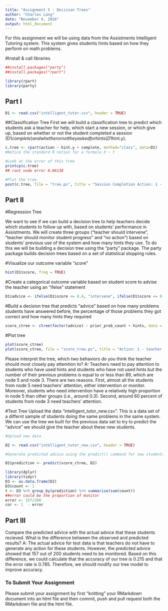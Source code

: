 ```yaml
---
title: "Assignment 5 - Decision Trees"
author: "Charles Lang"
date: "November 9, 2016"
output: html_document
---
```

For this assignment we will be using data from the Assistments Intelligent Tutoring system. This system gives students hints based on how they perform on math problems. 

#Install & call libraries
```r
##install.packages("party")
##install.packages("rpart")

library(rpart)
library(party)

```

## Part I
```r
D1 <- read.csv("intelligent_tutor.csv", header = TRUE)
```

##Classification Tree
First we will build a classification tree to predict which students ask a teacher for help, which start a new session, or which give up, based on whether or not the student completed a session (D1$complete) and whether or not they asked for hints (D1$hint.y). 
```r

c.tree <- rpart(action ~ hint.y + complete, method="class", data=D1) 
#Notice the standard R notion for a formula X ~ Y

#Look at the error of this tree
printcp(c.tree)
## root node error 0.66138

#Plot the tree
post(c.tree, file = "tree.ps", title = "Session Completion Action: 1 - Ask teacher, 2 - Start new session, 3 - Give up")

```
## Part II

#Regression Tree

We want to see if we can build a decision tree to help teachers decide which students to follow up with, based on students' performance in Assistments. We will create three groups ("teacher should intervene", "teacher should monitor student progress" and "no action") based on students' previous use of the system and how many hints they use. To do this we will be building a decision tree using the "party" package. The party package builds decision trees based on a set of statistical stopping rules.

#Visualize our outcome variable "score"
```r
hist(D1$score, freq = TRUE)
```

#Create a categorical outcome variable based on student score to advise the teacher using an "ifelse" statement
```r
D1$advice <- ifelse(D1$score <= 0.4, "intervene", ifelse(D1$score <= 0.9, "monitor", "no action"))
```

#Build a decision tree that predicts "advice" based on how many problems students have answered before, the percentage of those problems they got correct and how many hints they required
```r
score_ctree <- ctree(factor(advice) ~ prior_prob_count + hints, data = D1) 
```

#Plot tree
```r
plot(score_ctree)
plot(score_ctree, file = "score_tree.ps", title = "Action: 1 - teacher should intervene, 2 - teacher should monitor student progress, 3 - no action")
```

Please interpret the tree, which two behaviors do you think the teacher should most closely pay attemtion to?
A: Teachers need to pay attention to students who have used hints and students who have not used hints but the number of their previous problems is equal to or less than 89, which are node 5 and node 3. There are two reasons. First, almost all the students from node 5 need teachers' attention, either intervention or monitor. Moreover, students who need intervention have a relatively high proportion in node 5 than other groups (i.e., around 0.3). Second, around 60 percent of students from node 3 need teachers' attention.


#Test Tree
Upload the data "intelligent_tutor_new.csv". This is a data set of a differnt sample of students doing the same problems in the same system. We can use the tree we built for the previous data set to try to predict the "advice" we should give the teacher about these new students. 

```r
#Upload new data

D2 <- read.csv("intelligent_tutor_new.csv", header = TRUE)

#Generate predicted advice using the predict() command for new students based on tree generated from old students

D2$prediction <- predict(score_ctree, D2)

library(dplyr)
library(tidyr)
D3 <- as.data.frame(D2)
D3$count <- 1 
t <- D3 %>% group_by(prediction) %>% summarise(sum(count))
##error could be the proportion of monitor
error <- 157/200 
cor <- 1  - error
``` 
## Part III
Compare the predicted advice with the actual advice that these students recieved. What is the difference between the observed and predicted results?
A: The actual advice for test data is that teachers do not have to generate any action for these students. However, the predicted advice showed that 157 out of 200 students need to be monitored. Based on this difference, we could calculate that the accuracy of our tree is 0.215 and that the error rate is 0.785. Therefore, we should modify our tree model to improve accuracy.


### To Submit Your Assignment

Please submit your assignment by first "knitting" your RMarkdown document into an html file and then commit, push and pull request both the RMarkdown file and the html file.

